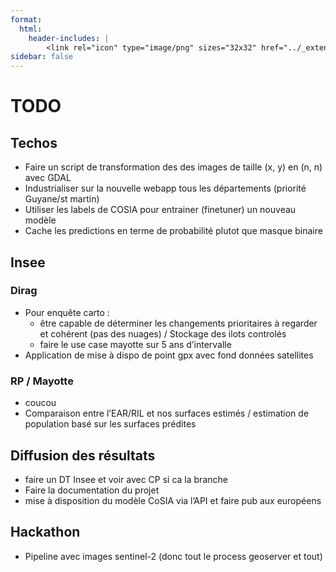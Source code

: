```yaml
---
format:
  html:
    header-includes: |
        <link rel="icon" type="image/png" sizes="32x32" href="../_extensions/InseeFrLab/onyxia/favicon-32x32.png">
sidebar: false
---
```


# TODO

## Techos

- Faire un script de transformation des des images de taille (x, y) en (n, n) avec GDAL
- Industrialiser sur la nouvelle webapp tous les départements (priorité Guyane/st martin)
- Utiliser les labels de COSIA pour entrainer (finetuner) un nouveau modèle
- Cache les predictions en terme de probabilité plutot que masque binaire

## Insee

### Dirag

- Pour enquête carto : 
  - être capable de déterminer les changements prioritaires à regarder et cohérent (pas des nuages) / Stockage des ilots controlés
  - faire le use case mayotte sur 5 ans d'intervalle

- Application de mise à dispo de point gpx avec fond données satellites

### RP / Mayotte

- coucou 
- Comparaison entre l'EAR/RIL et nos surfaces estimés / estimation de population basé sur les surfaces prédites

## Diffusion des résultats

- faire un DT Insee et voir avec CP si ca la branche
- Faire la documentation du projet
- mise à disposition du modèle CoSIA via l'API et faire pub aux européens

## Hackathon

- Pipeline avec images sentinel-2 (donc tout le process geoserver et tout)




